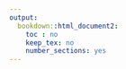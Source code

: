 ```yaml
---
output:
  bookdown::html_document2:
    toc : no
    keep_tex: no
    number_sections: yes
---
```


<!-- Note this section is Required -->

\thispagestyle{empty}
\begin{singlespace} 
\begin{center}

\Huge

\textbf{CONVERGENCE AND CONFLAGRATION: WILDFIRES AND SHIFTING LANDSCAPES IN THE CACHE LA POUDRE CANYON, COLORADO}

\Large

\vspace{8mm}

by

\vspace{8mm}

\huge

Maya Daurio

\Large

\vspace{8mm}

B.A., Skidmore College, 2002

M.S., University of Montana, 2009

\vspace{10mm}

A DISSERTATION SUBMITTED IN PARTIAL FULFILLMENT OF THE REQUIREMENTS FOR THE DEGREE OF

\vspace{5mm}

DOCTOR OF PHILOSOPHY

\vspace{5mm}
in

\vspace{5mm}

THE FACULTY OF GRADUATE AND POSTDOCTORAL STUDIES

\vspace{5mm}

(Anthropology)

\vspace{5mm}

THE UNIVERSITY OF BRITISH COLUMBIA

\vspace{5mm}

(Vancouver)

\vspace{6mm}

April 2025

© Maya Daurio, 2025

\end{center}
\end{singlespace}
\normalsize
\clearpage
